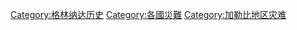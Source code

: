 [[Category:格林纳达历史|Category:格林纳达历史]]
[[Category:各國災難|Category:各國災難]]
[[Category:加勒比地区灾难|Category:加勒比地区灾难]]